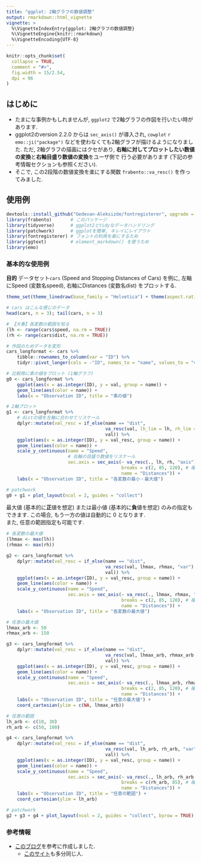 ```yaml
---
title: "ggplot: 2軸グラフの数値調整"
output: rmarkdown::html_vignette
vignette: >
  %\VignetteIndexEntry{ggplot: 2軸グラフの数値調整}
  %\VignetteEngine{knitr::rmarkdown}
  %\VignetteEncoding{UTF-8}
---
```


```r
knitr::opts_chunk$set(
  collapse = TRUE,
  comment = "#>",
  fig.width = 15/2.54,
  dpi = 96
)
```

## はじめに
- たまにな事例かもしれませんが, `ggplot2` で2軸グラフの作図を行いたい時があります.
- ggplot2のversion 2.2.0 からは `sec_axis()` が導入され, `cowplot` `r emo::ji("package")`
  などを使わなくても2軸グラフが描けるようになりました. ただ, 2軸グラフの描画にはクセがあり,
  **右軸に対してプロットしたい数値の変換**と**右軸目盛り数値の変換**をユーザ側で
  行う必要があります (下記の参考情報セクションも参照ください).
- そこで, この2段階の数値変換を楽にする関数 `frabento::va_resc()` を作ってみました.

## 使用例
```r
devtools::install_github("Gedevan-Aleksizde/fontregisterer", upgrade = "never")
library(frabento)       # このパッケージ
library(tidyverse)      # ggplot2とtidyなデータハンドリング
library(patchwork)      # ggplotを簡単, キレイにレイアウト 
library(fontregisterer) # フォントの利用を楽にするため
library(ggtext)         # element_markdown() を使うため
library(emo)
```

### 基本的な使用例
**目的** データセット`cars` (Speed and Stopping Distances of Cars) を例に,
左軸にSpeed (変数名speed), 右軸にDistances (変数名dist) をプロットする. 

```r
theme_set(theme_linedraw(base_family = "Helvetica") + theme(aspect.ratio = 1/1))

# cars はこんな感じのデータ
head(cars, n = 3); tail(cars, n = 3)

# 【大事】各変数の範囲を知る
(lh <- range(cars$speed, na.rm = TRUE))
(rh <- range(cars$dist, na.rm = TRUE))

# 作図のためデータを変形
cars_longformat <- cars %>%
    tibble::rownames_to_column(var = "ID") %>%
    tidyr::pivot_longer(cols = -"ID", names_to = "name", values_to = "val")

# 比較用に素の値をプロット (1軸グラフ)
g0 <- cars_longformat %>%
    ggplot(aes(x = as.integer(ID), y = val, group = name)) +
    geom_line(aes(color = name)) +
    labs(x = "Observation ID", title = "素の値")

# 2軸プロット
g1 <- cars_longformat %>%
    # distの値を左軸に合わせてリスケール
    dplyr::mutate(val_resc = if_else(name == "dist",
                                     va_resc(val, lh_lim = lh, rh_lim = rh, "var"),
                                     val)) %>%
    ggplot(aes(x = as.integer(ID), y = val_resc, group = name)) +
    geom_line(aes(color = name)) +
    scale_y_continuous(name = "Speed",
                       # 右軸の目盛り数値をリスケール
                       sec.axis = sec_axis(~ va_resc(., lh, rh, "axis"),
                                           breaks = c(2, 85, 120), # 確認用
                                           name = "Distances")) +
    labs(x = "Observation ID", title = "各変数の最小・最大値")

# patchwork
g0 + g1 + plot_layout(ncol = 2, guides = "collect")
```

最大値 (基本的に**正**値を想定) または最小値 (基本的に**負**値を想定) のみの指定もできます.
この場合, もう一方の値は自動的に 0 となります.  
また, 任意の範囲指定も可能です.
```r
# 各変数の最大値
(lhmax <- max(lh))
(rhmax <- max(rh))

g2 <- cars_longformat %>%
    dplyr::mutate(val_resc = if_else(name == "dist",
                                     va_resc(val, lhmax, rhmax, "var"),
                                     val)) %>%
    ggplot(aes(x = as.integer(ID), y = val_resc, group = name)) +
    geom_line(aes(color = name)) +
    scale_y_continuous(name = "Speed",
                       sec.axis = sec_axis(~ va_resc(., lhmax, rhmax, "axis"),
                                           breaks = c(2, 85, 120), # 確認用
                                           name = "Distances")) +
    labs(x = "Observation ID", title = "各変数の最大値")

# 任意の最大値
lhmax_arb <- 50
rhmax_arb <- 150

g3 <- cars_longformat %>%
    dplyr::mutate(val_resc = if_else(name == "dist",
                                     va_resc(val, lhmax_arb, rhmax_arb, "var"),
                                     val)) %>%
    ggplot(aes(x = as.integer(ID), y = val_resc, group = name)) +
    geom_line(aes(color = name)) +
    scale_y_continuous(name = "Speed",
                       sec.axis = sec_axis(~ va_resc(., lhmax_arb, rhmax_arb, "axis"),
                                           breaks = c(2, 85, 120), # 確認用
                                           name = "Distances")) +
    labs(x = "Observation ID", title = "任意の最大値") +
    coord_cartesian(ylim = c(NA, lhmax_arb))

# 任意の範囲
lh_arb <- c(10, 30)
rh_arb <- c(50, 100)

g4 <- cars_longformat %>%
    dplyr::mutate(val_resc = if_else(name == "dist",
                                     va_resc(val, lh_arb, rh_arb, "var"),
                                     val)) %>%
    ggplot(aes(x = as.integer(ID), y = val_resc, group = name)) +
    geom_line(aes(color = name)) +
    scale_y_continuous(name = "Speed",
                       sec.axis = sec_axis(~ va_resc(., lh_arb, rh_arb, "axis"),
                                           breaks = c(rh_arb, 85), # 確認用
                                           name = "Distances")) +
    labs(x = "Observation ID", title = "任意の範囲") +
    coord_cartesian(ylim = lh_arb)

# patchwork
g2 + g3 + g4 + plot_layout(ncol = 2, guides = "collect", byrow = TRUE)
```

### 参考情報
- [このブログ](https://blog.statsbeginner.net/entry/2020/09/08/181536)を参考に作成しました.
    - [このサイト](https://walkintheforest.net/r-ggplot-2nd-axis/)も多分同じ人.

